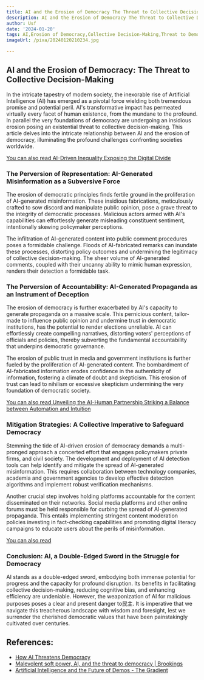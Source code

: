 ```yaml
---
title: AI and the Erosion of Democracy The Threat to Collective Decision-Making
description: AI and the Erosion of Democracy The Threat to Collective Decision-Making
author: Usf
date: '2024-01-20'
tags: AI,Erosion of Democracy,Collective Decision-Making,Threat to Democracy
imageUrl: /pixa/20240120210234.jpg

---
```

## AI  and the Erosion of Democracy: The Threat to Collective  Decision-Making

In the intricate  tapestry of modern society, the inexorable rise of Artificial Intelligence (AI) has emerged as a pivotal force wielding  both tremendous promise  and potential  peril. AI's transformative impact  has permeated virtually every facet of human existence, from  the mundane to the profound. In parallel the very foundations of democracy are undergoing an insidious erosion posing an existential threat to  collective decision-making. This article delves into the intricate  relationship between AI  and the erosion of democracy, illuminating the  profound challenges confronting societies worldwide.

[You can also read AI-Driven Inequality Exposing the Digital Divide](AI-Driven%20Inequality%20Exposing%20the%20Digital%20Divide)


### The  Perversion of Representation: AI-Generated Misinformation as a Subversive Force

The erosion of democratic principles finds fertile ground in the proliferation of AI-generated misinformation. These insidious fabrications, meticulously crafted to sow discord and manipulate public opinion, pose a grave threat to the integrity of democratic processes. Malicious actors  armed with AI's capabilities can effortlessly generate misleading constituent sentiment,  intentionally skewing policymaker perceptions.

The infiltration of AI-generated  content into public comment  procedures poses a  formidable challenge.  Floods of AI-fabricated remarks can inundate these processes, distorting policy outcomes and undermining the legitimacy  of collective decision-making. The sheer volume of AI-generated comments, coupled with their uncanny ability to  mimic human expression, renders their detection  a formidable task.

### The Perversion of Accountability: AI-Generated Propaganda as an Instrument of Deception

The  erosion of  democracy is further exacerbated by AI's capacity to  generate propaganda on a massive scale. This pernicious content, tailor-made  to influence public opinion  and undermine trust in democratic institutions, has the potential to render elections unreliable. AI  can effortlessly create compelling narratives, distorting voters' perceptions of officials and policies, thereby  subverting the fundamental accountability that underpins democratic governance.

The erosion of public  trust in media and government institutions is further fueled by the proliferation  of AI-generated content. The bombardment of AI-fabricated information erodes confidence in the authenticity of information, fostering a climate of doubt and skepticism. This erosion of trust can lead to  nihilism or  excessive skepticism undermining the very  foundation of democratic society.

[You can  also read Unveiling the AI-Human Partnership Striking a Balance between Automation and Intuition](Unveiling%20the%20AI-Human%20Partnership%20Striking%20a%20Balance%20between%20Automation%20and%20Intuition)


### Mitigation Strategies: A Collective Imperative to Safeguard Democracy

Stemming the tide of AI-driven erosion of democracy demands a multi-pronged approach a concerted effort that engages policymakers  private firms, and civil society. The  development and deployment of AI detection tools can help identify and mitigate the spread of AI-generated misinformation. This requires collaboration between  technology companies, academia  and government  agencies to develop effective  detection algorithms and implement robust verification mechanisms.

Another crucial step involves holding platforms accountable for the content disseminated on their networks. Social media platforms and other  online forums must  be  held responsible  for curbing the spread of AI-generated propaganda. This entails implementing  stringent content moderation policies investing in fact-checking capabilities and promoting digital literacy campaigns to educate users about the perils of misinformation.

[You can also read  ]()


###  Conclusion: AI, a Double-Edged Sword  in the  Struggle for  Democracy

AI stands as a double-edged sword, embodying both immense potential for progress and the capacity for profound disruption. Its benefits in facilitating collective decision-making, reducing cognitive bias, and enhancing efficiency are undeniable. However, the weaponization  of  AI for malicious purposes poses a clear and present danger to民主.  It is imperative that we navigate this treacherous  landscape with wisdom and foresight, lest we surrender the cherished democratic values that have been  painstakingly cultivated over centuries.

## References:
- [How AI Threatens Democracy](https://www.journalofdemocracy.org/articles/how-ai-threatens-democracy/)
- [Malevolent soft power, AI, and the threat to democracy | Brookings](https://www.brookings.edu/articles/malevolent-soft-power-ai-and-the-threat-to-democracy/)
- [Artificial Intelligence and the Future of Demos - The Gradient](https://thegradient.pub/artificial-intelligence-and-the-future-of-demos/)
